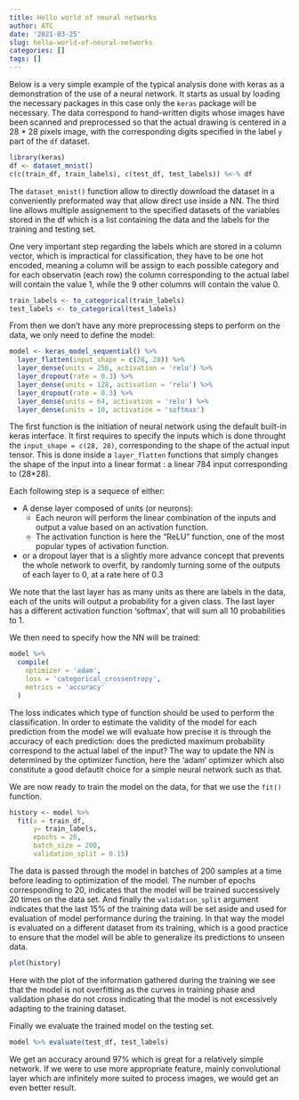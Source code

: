 ```yaml
---
title: Hello world of neural networks
author: ATC
date: '2021-03-25'
slug: hello-world-of-neural-networks
categories: []
tags: []
---
```

Below is a very simple example of the typical analysis done with keras as a demonstration of the use of a neural network. It starts as usual by loading the necessary packages in this case only the `keras` package will be necessary. The data correspond to hand-written digits whose images have been scanned and preprocessed so that the actual drawing is centered in a 28 * 28 pixels image, with the corresponding digits specified in the label `y` part of the `df` dataset.
```r
library(keras)
df <- dataset_mnist()
c(c(train_df, train_labels), c(test_df, test_labels)) %<-% df
```
The `dataset_mnist()` function allow to directly download the dataset in a conveniently preformated way that allow direct use inside a NN. The third line allows multiple assignement to the specified datasets of the variables stored in the df which is a list containing the data and the labels for the training and testing set.

One very important step regarding the labels which are stored in a column vector, which is impractical for classification, they have to be one hot encoded, meaning a column will be assign to each possible category and for each observatin (each row) the column corresponding to the actual label will contain the value 1, while the 9 other columns will contain the value 0. 
```r
train_labels <- to_categorical(train_labels)
test_labels <- to_categorical(test_labels)
```

From then we don't have any more preprocessing steps to perform on the data, we only need to define the model:
```r
model <- keras_model_sequential() %>% 
  layer_flatten(input_shape = c(28, 28)) %>% 
  layer_dense(units = 256, activation = 'relu') %>% 
  layer_dropout(rate = 0.3) %>% 
  layer_dense(units = 128, activation = 'relu') %>% 
  layer_dropout(rate = 0.3) %>% 
  layer_dense(units = 64, activation = 'relu') %>% 
  layer_dense(units = 10, activation = 'softmax')
```
The first function is the initiation of neural network using the default built-in keras interface. It first requires to specify the inputs which is done throught the `input_shape = c(28, 28)`, corresponding to the shape of the actual input tensor. This is done inside a `layer_flatten` functions that simply changes the shape of the input into a linear format : a linear 784 input corresponding to (28*28).

Each following step is a sequece of either:

  - A dense layer composed of units (or neurons): 
    * Each neuron will perform the linear combination of the inputs and output a value based on an activation function.
    * The activation function is here the "ReLU" function, one of the most popular types of activation function.
  - or a dropout layer that is a slightly more advance concept that prevents the whole network to overfit, by randomly turning some of the outputs of each layer to 0, at a rate here of 0.3 

We note that the last layer has as many units as there are labels in the data, each of the units will output a probability for a given class. The last layer has a different activation function 'softmax', that will sum all 10 probabilities to 1.


We then need to specify how the NN will be trained:
```r
model %>% 
  compile(
    optimizer = 'adam',
    loss = 'categorical_crossentropy',
    metrics = 'accuracy'
  )
```

The loss indicates which type of function should be used to perform the classification. In order to estimate the validity of the model for each prediction from the model we will evaluate how precise it is through the accuracy of each prediction: does the predicted maximum probability correspond to the actual label of the input? The way to update the NN is determined by the optimizer function, here the 'adam' optimizer which also constitute a good defautlt choice for a simple neural network such as that.

We are now ready to train the model on the data, for that we use the `fit()` function.

```r
history <- model %>% 
  fit(x = train_df,
      y= train_labels,
      epochs = 20,
      batch_size = 200,
      validation_split = 0.15)
```

The data is passed through the model in batches of 200 samples at a time before leading to optimization of the model. The number of epochs corresponding to 20, indicates that the model will be trained successively 20 times on the data set. And finally the `validation_split` argument indicates that the last 15% of the training data will be set aside and used for evaluation of model performance during the training. In that way the model is evaluated on a different dataset from its training, which is a good practice to ensure that the model will be able to generalize its predictions to unseen data.

```r
plot(history)
```
Here with the plot of the information gathered during the training we see that the model is not overfitting as the curves in training phase and validation phase do not cross indicating that the model is not excessively adapting to the training dataset.

Finally we evaluate the trained model on the testing set.

```r
model %>% evaluate(test_df, test_labels)
```

We get an accuracy around 97% which is great for a relatively simple network. If we were to use more appropriate feature, mainly convolutional layer which are infinitely more suited to process images, we would get an even better result.